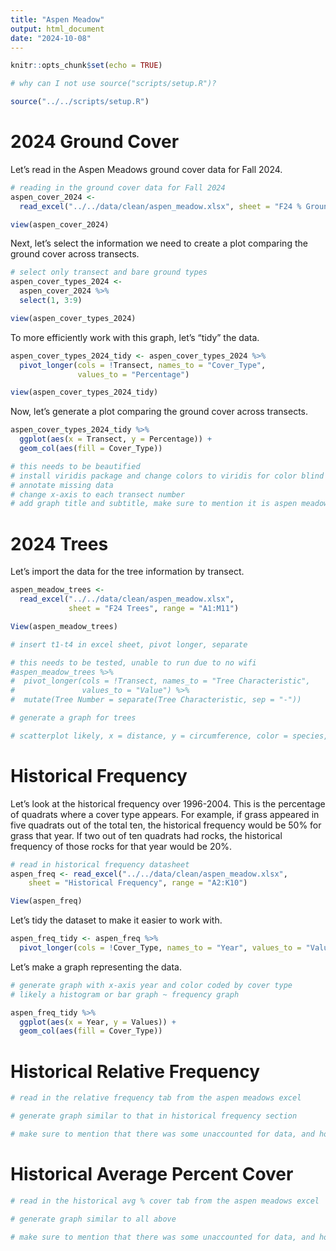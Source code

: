 ```yaml
---
title: "Aspen Meadow"
output: html_document
date: "2024-10-08"
---
```


```r
knitr::opts_chunk$set(echo = TRUE)
```

```r
# why can I not use source("scripts/setup.R")?

source("../../scripts/setup.R")
```

# 2024 Ground Cover

Let's read in the Aspen Meadows ground cover data for Fall 2024.

```r
# reading in the ground cover data for Fall 2024
aspen_cover_2024 <- 
  read_excel("../../data/clean/aspen_meadow.xlsx", sheet = "F24 % Ground Cover")

view(aspen_cover_2024)
```

Next, let's select the information we need to create a plot comparing the ground cover across transects.

```r
# select only transect and bare ground types
aspen_cover_types_2024 <-
  aspen_cover_2024 %>%
  select(1, 3:9)

view(aspen_cover_types_2024)
```

To more efficiently work with this graph, let's "tidy" the data.

```r
aspen_cover_types_2024_tidy <- aspen_cover_types_2024 %>%
  pivot_longer(cols = !Transect, names_to = "Cover_Type", 
               values_to = "Percentage")

view(aspen_cover_types_2024_tidy)
```

Now, let's generate a plot comparing the ground cover across transects.

```r
aspen_cover_types_2024_tidy %>%
  ggplot(aes(x = Transect, y = Percentage)) +
  geom_col(aes(fill = Cover_Type))

# this needs to be beautified
# install viridis package and change colors to viridis for color blind
# annotate missing data
# change x-axis to each transect number
# add graph title and subtitle, make sure to mention it is aspen meadows
```

# 2024 Trees

Let's import the data for the tree information by transect.

```r
aspen_meadow_trees <- 
  read_excel("../../data/clean/aspen_meadow.xlsx", 
             sheet = "F24 Trees", range = "A1:M11")

View(aspen_meadow_trees)
```

```r
# insert t1-t4 in excel sheet, pivot longer, separate

# this needs to be tested, unable to run due to no wifi
#aspen_meadow_trees %>%
#  pivot_longer(cols = !Transect, names_to = "Tree Characteristic", 
#               values_to = "Value") %>%
#  mutate(Tree Number = separate(Tree Characteristic, sep = "-")) 
```

```r
# generate a graph for trees

# scatterplot likely, x = distance, y = circumference, color = species, facet_grid by transect
```

# Historical Frequency

Let's look at the historical frequency over 1996-2004. This is the percentage of quadrats where a cover type appears. For example, if grass appeared in five quadrats out of the total ten, the historical frequency would be 50% for grass that year. If two out of ten quadrats had rocks, the historical frequency of those rocks for that year would be 20%.

```r
# read in historical frequency datasheet
aspen_freq <- read_excel("../../data/clean/aspen_meadow.xlsx", 
    sheet = "Historical Frequency", range = "A2:K10")

View(aspen_freq)
```

Let's tidy the dataset to make it easier to work with.

```r
aspen_freq_tidy <- aspen_freq %>%
  pivot_longer(cols = !Cover_Type, names_to = "Year", values_to = "Values")
```

Let's make a graph representing the data.

```r
# generate graph with x-axis year and color coded by cover type
# likely a histogram or bar graph ~ frequency graph

aspen_freq_tidy %>%
  ggplot(aes(x = Year, y = Values)) +
  geom_col(aes(fill = Cover_Type))
```

# Historical Relative Frequency

```r
# read in the relative frequency tab from the aspen meadows excel

# generate graph similar to that in historical frequency section

# make sure to mention that there was some unaccounted for data, and how that affected calculations
```

# Historical Average Percent Cover

```r
# read in the historical avg % cover tab from the aspen meadows excel

# generate graph similar to all above

# make sure to mention that there was some unaccounted for data, and how that affected calculations
```
